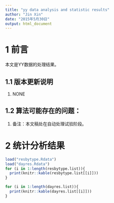 ```yaml
---
title: "yy data analysis and statistic results"
author: "Jin Xin"
date: "2015年5月30日"
output: html_document
---
```


# 1 前言

本文是YY数据的处理结果。

## 1.1 版本更新说明

1.  NONE

## 1.2 算法可能存在的问题：

1.  备注：本文稿处在自动处理试验阶段。


# 2 统计分析结果

```r
load("resbytype.Rdata")
load("dayres.Rdata")
for (i in 1:length(resbytype.list)){  
  print(knitr::kable(resbytype.list[[i]]))
}

for (i in 1:length(dayres.list)){  
  print(knitr::kable(dayres.list[[i]]))
}

```

